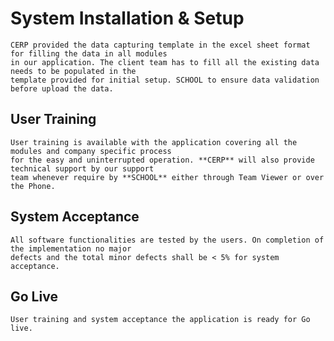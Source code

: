 # System Installation & Setup

    CERP provided the data capturing template in the excel sheet format for filling the data in all modules 
    in our application. The client team has to fill all the existing data needs to be populated in the 
    template provided for initial setup. SCHOOL to ensure data validation before upload the data.

## User Training

    User training is available with the application covering all the modules and company specific process 
    for the easy and uninterrupted operation. **CERP** will also provide technical support by our support 
    team whenever require by **SCHOOL** either through Team Viewer or over the Phone.

## System Acceptance

    All software functionalities are tested by the users. On completion of the implementation no major 
    defects and the total minor defects shall be < 5% for system acceptance.

## Go Live

    User training and system acceptance the application is ready for Go live.